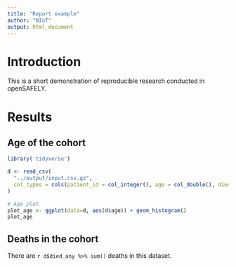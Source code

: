 ```yaml
---
title: "Report example"
author: "NIoT"
output: html_document
---
```


# Introduction 

This is a short demonstration of reproducible research conducted in openSAFELY. 

# Results
## Age of the cohort 

```r
library('tidyverse')

d <- read_csv(
  "../output/input.csv.gz",
  col_types = cols(patient_id = col_integer(), age = col_double(), died_any = col_integer())
)

# Age plot 
plot_age <- ggplot(data=d, aes(d$age)) + geom_histogram()
plot_age
```

## Deaths in the cohort 

There are `r d$died_any %>% sum()` deaths in this dataset. 
